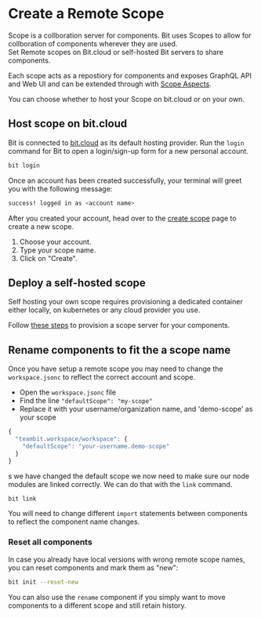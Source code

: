 # Create a Remote Scope

Scope is a collboration server for components. Bit uses Scopes to allow for collboration of components wherever they are used.  
Set Remote scopes on Bit.cloud or self-hosted Bit servers to share components.

Each scope acts as a repostiory for components and exposes GraphQL API and Web UI and can be extended through with [Scope Aspects](/).

You can choose whether to host your Scope on bit.cloud or on your own.

## Host scope on bit.cloud

Bit is connected to [bit.cloud](https://bit.cloud) as its default hosting provider. Run the `login` command for Bit to open a login/sign-up form for a new personal account.

```bash
bit login
```

Once an account has been created successfully, your terminal will greet you with the following message:

```bash
success! logged in as <account name>
```

After you created your account, head over to the [create scope](https://bit.cloud/~create-scope) page to create a new scope.

1. Choose your account.
1. Type your scope name.
1. Click on "Create".

## Deploy a self-hosted scope

Self hosting your own scope requires provisioning a dedicated container either locally, on kubernetes or any cloud provider you use.

Follow [these steps](/scope/running-a-scope-server) to provision a scope server for your components.

## Rename components to fit the a scope name

Once you have setup a remote scope you may need to change the `workspace.jsonc` to reflect the correct account and scope.

- Open the `workspace.jsonc` file
- Find the line `"defaultScope": "my-scope"`
- Replace it with your username/organization name, and 'demo-scope' as your scope

```js
{
  "teambit.workspace/workspace": {
    "defaultScope": "your-username.demo-scope"
  }
}
```

s we have changed the default scope we now need to make sure our node modules are linked correctly. We can do that with the `link` command.

```bash
bit link
```

You will need to change different `import` statements between components to reflect the component name changes.

### Reset all components

In case you already have local versions with wrong remote scope names, you can reset components and mark them as "new":

```bash
bit init --reset-new
```

You can also use the `rename` component if you simply want to move components to a different scope and still retain history.
